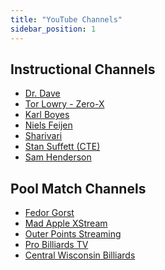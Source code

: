 ```yaml
---
title: "YouTube Channels"
sidebar_position: 1
---
```


## Instructional Channels

- [Dr. Dave](https://www.youtube.com/@DrDaveBilliards)
- [Tor Lowry - Zero-X](https://youtube.com/@TorLowry)
- [Karl Boyes](https://youtube.com/@karlboyes7844?si=Cos7Yvmi9bKXw_4e)
- [Niels Feijen](https://youtube.com/@NielsTheTerminatorFeijen)
- [Sharivari](https://youtube.com/@Sharivari?si=43ShVNu4o13sm0-E)
- [Stan Suffett (CTE)](https://youtube.com/@stanandlandonshuffet?si=yUhjQRLqPJ28yaxp)
- [Sam Henderson](https://www.youtube.com/@samrynohendersonpoolplayer8404)

## Pool Match Channels

- [Fedor Gorst](https://www.youtube.com/@FedorGorstPro)
- [Mad Apple XStream](https://youtube.com/@MadAppleXstream?si=Bkln8bIzhDKTS7i3)
- [Outer Points Streaming](https://youtube.com/@OuterPointsStreaming?si=ZLfAsFuBC8QBbu_I)
- [Pro Billiards TV](https://youtube.com/@ProBilliardTV?si=w9bzxwlq24aq7TVu)
- [Central Wisconsin Billiards](https://www.youtube.com/@CWBilliards)
